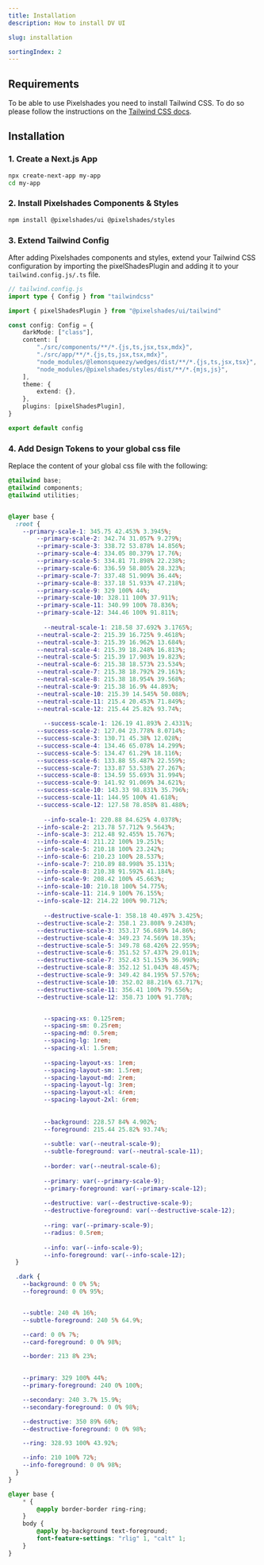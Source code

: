 ```yaml
---
title: Installation
description: How to install DV UI

slug: installation

sortingIndex: 2
---
```


## Requirements

To be able to use Pixelshades you need to install Tailwind CSS. 
To do so please follow the instructions on the [Tailwind CSS docs](https://tailwindcss.com/docs/installation).

## Installation

### 1. Create a Next.js App

```bash
npx create-next-app my-app
cd my-app
```


### 2. Install Pixelshades Components & Styles

```bash
npm install @pixelshades/ui @pixelshades/styles
```

### 3. Extend Tailwind Config

After adding Pixelshades components and styles, extend your Tailwind CSS configuration by importing the pixelShadesPlugin and adding it to your `tailwind.config.js/.ts` file. 

```ts
// tailwind.config.js
import type { Config } from "tailwindcss"

import { pixelShadesPlugin } from "@pixelshades/ui/tailwind"

const config: Config = {
	darkMode: ["class"],
	content: [
		"./src/components/**/*.{js,ts,jsx,tsx,mdx}",
		"./src/app/**/*.{js,ts,jsx,tsx,mdx}",
		"node_modules/@lemonsqueezy/wedges/dist/**/*.{js,ts,jsx,tsx}",
		"node_modules/@pixelshades/styles/dist/**/*.{mjs,js}",
	],
	theme: {
		extend: {},
	},
	plugins: [pixelShadesPlugin],
}

export default config

```

### 4. Add Design Tokens to your global css file

Replace the content of your global css file with the following:

```css
@tailwind base;
@tailwind components;
@tailwind utilities;


@layer base {
  :root {
    --primary-scale-1: 345.75 42.453% 3.3945%;
		--primary-scale-2: 342.74 31.057% 9.279%;
		--primary-scale-3: 338.72 53.878% 14.856%;
		--primary-scale-4: 334.05 80.379% 17.76%;
		--primary-scale-5: 334.81 71.898% 22.238%;
		--primary-scale-6: 336.59 58.805% 28.323%;
		--primary-scale-7: 337.48 51.909% 36.44%;
		--primary-scale-8: 337.18 51.933% 47.218%;
		--primary-scale-9: 329 100% 44%;
		--primary-scale-10: 328.11 100% 37.911%;
		--primary-scale-11: 340.99 100% 78.836%;
		--primary-scale-12: 344.46 100% 91.811%;
        
          --neutral-scale-1: 218.58 37.692% 3.1765%;
		--neutral-scale-2: 215.39 16.725% 9.4618%;
		--neutral-scale-3: 215.39 16.962% 13.684%;
		--neutral-scale-4: 215.39 18.248% 16.813%;
		--neutral-scale-5: 215.39 17.903% 19.823%;
		--neutral-scale-6: 215.38 18.573% 23.534%;
		--neutral-scale-7: 215.38 18.792% 29.161%;
		--neutral-scale-8: 215.38 18.954% 39.568%;
		--neutral-scale-9: 215.38 16.9% 44.893%;
		--neutral-scale-10: 215.39 14.545% 50.088%;
		--neutral-scale-11: 215.4 20.453% 71.849%;
		--neutral-scale-12: 215.44 25.82% 93.74%;
        
          --success-scale-1: 126.19 41.893% 2.4331%;
		--success-scale-2: 127.04 23.778% 8.0714%;
		--success-scale-3: 130.71 45.38% 12.028%;
		--success-scale-4: 134.46 65.078% 14.299%;
		--success-scale-5: 134.47 61.29% 18.116%;
		--success-scale-6: 133.88 55.487% 22.559%;
		--success-scale-7: 133.87 53.538% 27.267%;
		--success-scale-8: 134.59 55.693% 31.994%;
		--success-scale-9: 141.92 91.069% 34.621%;
		--success-scale-10: 143.33 98.831% 35.796%;
		--success-scale-11: 144.95 100% 41.618%;
		--success-scale-12: 127.58 78.858% 81.488%;
        
          --info-scale-1: 220.88 84.625% 4.0378%;
		--info-scale-2: 213.78 57.712% 9.5643%;
		--info-scale-3: 212.48 92.455% 15.767%;
		--info-scale-4: 211.22 100% 19.251%;
		--info-scale-5: 210.18 100% 23.242%;
		--info-scale-6: 210.23 100% 28.537%;
		--info-scale-7: 210.89 88.998% 35.131%;
		--info-scale-8: 210.38 91.592% 41.184%;
		--info-scale-9: 208.42 100% 45.663%;
		--info-scale-10: 210.18 100% 54.775%;
		--info-scale-11: 214.9 100% 76.155%;
		--info-scale-12: 214.22 100% 90.712%;
        
          --destructive-scale-1: 358.18 40.497% 3.425%;
		--destructive-scale-2: 358.1 23.808% 9.2438%;
		--destructive-scale-3: 353.17 56.689% 14.86%;
		--destructive-scale-4: 349.23 74.569% 18.35%;
		--destructive-scale-5: 349.78 68.426% 22.959%;
		--destructive-scale-6: 351.52 57.437% 29.011%;
		--destructive-scale-7: 352.43 51.153% 36.998%;
		--destructive-scale-8: 352.12 51.043% 48.457%;
		--destructive-scale-9: 349.42 84.195% 57.576%;
		--destructive-scale-10: 352.02 88.216% 63.717%;
		--destructive-scale-11: 356.41 100% 79.556%;
		--destructive-scale-12: 358.73 100% 91.778%;


          --spacing-xs: 0.125rem;
          --spacing-sm: 0.25rem;
          --spacing-md: 0.5rem;
          --spacing-lg: 1rem;
          --spacing-xl: 1.5rem;
      
          --spacing-layout-xs: 1rem;
          --spacing-layout-sm: 1.5rem;
          --spacing-layout-md: 2rem;
          --spacing-layout-lg: 3rem;
          --spacing-layout-xl: 4rem;
          --spacing-layout-2xl: 6rem;
      
      
          --background: 228.57 84% 4.902%;
          --foreground: 215.44 25.82% 93.74%;
      
          --subtle: var(--neutral-scale-9);
          --subtle-foreground: var(--neutral-scale-11);
      
          --border: var(--neutral-scale-6);
      
          --primary: var(--primary-scale-9);
          --primary-foreground: var(--primary-scale-12);
      
          --destructive: var(--destructive-scale-9);
          --destructive-foreground: var(--destructive-scale-12);
          
          --ring: var(--primary-scale-9);
          --radius: 0.5rem;
      
          --info: var(--info-scale-9);
          --info-foreground: var(--info-scale-12);
  }

  .dark {
    --background: 0 0% 5%;
    --foreground: 0 0% 95%;


    --subtle: 240 4% 16%;
    --subtle-foreground: 240 5% 64.9%;

    --card: 0 0% 7%;
    --card-foreground: 0 0% 98%;

    --border: 213 8% 23%;

    
    --primary: 329 100% 44%;
    --primary-foreground: 240 0% 100%;

    --secondary: 240 3.7% 15.9%;
    --secondary-foreground: 0 0% 98%;

    --destructive: 350 89% 60%;
    --destructive-foreground: 0 0% 98%;

    --ring: 328.93 100% 43.92%;

    --info: 210 100% 72%;
    --info-foreground: 0 0% 98%;
  }
}

@layer base {
	* {
		@apply border-border ring-ring;
	}
	body {
		@apply bg-background text-foreground;
		font-feature-settings: "rlig" 1, "calt" 1;
	}
}
```